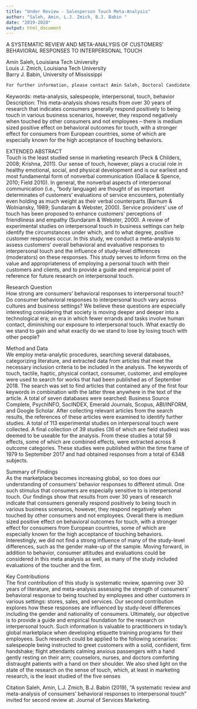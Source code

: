 ```yaml
---
title: "Under Review - Salesperson Touch Meta-Analysis"
author: "Saleh, Amin, L.J. Zmich, B.J. Babin "
date: "2019-2020"
output: html_document
---
```


A SYSTEMATIC REVIEW AND META-ANALYSIS OF CUSTOMERS’ BEHAVIORAL 
RESPONSES TO INTERPERSONAL TOUCH  
 
Amin Saleh, Louisiana Tech University  
Louis J. Zmich, Louisiana Tech University  
Barry J. Babin, University of Mississippi  

```r
For further information, please contact Amin Saleh, Doctoral Candidate, mas070@latech.edu 
```
 
Keywords: meta-analysis, salespeople, interpersonal, touch, behavior 
Description: This meta-analysis shows results from over 30 years of research that indicates 
consumers generally respond positively to being touch in various business scenarios, however, 
they respond negatively when touched by other consumers and not employees – there is medium 
sized positive effect on behavioral outcomes for touch, with a stronger effect for consumers from 
European countries, some of which are especially known for the high acceptance of touching 
behaviors. 
 
EXTENDED ABSTRACT  
Touch is the least studied sense in marketing research (Peck & Childers, 2008; Krishna, 2011). 
Our sense of touch, however, plays a crucial role in healthy emotional, social, and physical 
development and is our earliest and most fundamental form of nonverbal communication 
(Gallace & Spence, 2010; Field 2010). In general, the nonverbal aspects of interpersonal 
communication (i.e., “body language) are thought of as important determinates of customers’ 
evaluations of service encounters, potentially even holding as much weight as their verbal 
counterparts (Barnum & Wolniansky, 1989; Sundaram & Webster, 2000). Service providers’ use 
of touch has been proposed to enhance customers’ perceptions of friendliness and empathy 
(Sundaram & Webster, 2000). A review of experimental studies on interpersonal touch in 
business settings can help identify the circumstances under which, and to what degree, positive 
customer responses occur. In this study, we conduct a meta-analysis to assess customers’ overall 
behavioral and evaluative responses to interpersonal touch and the influence of study-level 
differences (moderators) on these responses. This study serves to inform firms on the value and 
appropriateness of employing a personal touch with their customers and clients, and to provide a 
guide and empirical point of reference for future research on interpersonal touch. 
 
Research Question  
How strong are consumers’ behavioral responses to interpersonal touch? Do consumer 
behavioral responses to interpersonal touch vary across cultures and business settings? We 
believe these questions are especially interesting considering that society is moving deeper and 
deeper into a technological era; an era in which fewer errands and tasks involve human contact, 
diminishing our exposure to interpersonal touch. What exactly do we stand to gain and what 
exactly do we stand to lose by losing touch with other people? 
 
 
Method and Data  
We employ meta-analytic procedures, searching several databases, categorizing literature, and 
extracted data from articles that meet the necessary inclusion criteria to be included in the 
analysis. The keywords of touch, tactile, haptic, physical contact, consumer, customer, and 
employee were used to search for works that had been published as of September 2018. The 
search was set to find articles that contained any of the first four keywords in combination with 
the latter three anywhere in the text of the article. A total of seven databases were searched: 
Business Source Complete, PsychINFO, SocINDEX, Emerald Journals, Scopus, ABI/INFORM, 
and Google Scholar. After collecting relevant articles from the search results, the references of 
these articles were examined to identify further studies. A total of 113 experimental studies on 
interpersonal touch were collected. A final collection of 39 studies (36 of which are field 
studies) was deemed to be useable for the analysis. From these studies a total 59 effects, some of 
which are combined effects, were extracted across 8 outcome categories. These studies were 
published within the time frame of 1979 to September 2017 and had obtained responses from a 
total of 6348 subjects.  
 
Summary of Findings  
As the marketplace becomes increasing global, so too does our understanding of consumers’ 
behavior responses to different stimuli. One such stimulus that consumers are especially 
sensitive to is interpersonal touch. Our findings show that results from over 30 years of research 
indicate that consumers generally respond positively to being touch in various business 
scenarios, however, they respond negatively when touched by other consumers and not 
employees. Overall there is medium sized positive effect on behavioral outcomes for touch, with 
a stronger effect for consumers from European countries, some of which are especially known 
for the high acceptance of touching behaviors. Interestingly, we did not find a strong influence of 
many of the study-level differences, such as the gender make-up of the sample. Moving forward, 
in addition to behavior, consumer attitudes and evaluations could be considered in this meta
analysis as well, as many of the study included evaluations of the toucher and the firm. 
 
Key Contributions  
The first contribution of this study is systematic review, spanning over 30 years of literature, and 
meta-analysis assessing the strength of consumers’ behavioral response to being touched by 
employees and other customers in various settings: stores, sales, and services. Our second 
contribution explores how these responses are influenced by study-level differences including 
the gender and nationality of consumers. Ultimately, our objective is to provide a guide and 
empirical foundation for the research on interpersonal touch. Such information is valuable to 
practitioners in today's global marketplace when developing etiquette training programs for their 
employees. Such research could be applied to the following scenarios: salespeople being 
instructed to greet customers with a solid, confident, firm handshake; flight attendants calming 
anxious passengers with a hand gently resting on their arm; counselors, nurses, and doctors 
comforting distraught patients with a hand on their shoulder. We also shed light on the state of 
the research on the sense of touch, which, at least in marketing research, is the least studied of 
the five senses

Citation
Saleh, Amin, L.J. Zmich, B.J. Babin (2019), “A systematic review and meta-analysis of consumers' behavioral responses to interpersonal touch” invited for second review at: Journal of Services Marketing. 
